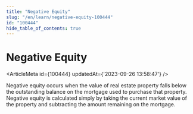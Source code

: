 ```yaml
---
title: "Negative Equity"
slug: "/en/learn/negative-equity-100444"
id: "100444"
hide_table_of_contents: true
---
```



# Negative Equity

<ArticleMeta id={100444} updatedAt={'2023-09-26 13:58:47'} />
<div className='border-solid border-b border-t-0 my-4 border-[var(--ifm-color-gray-300)]' />

Negative equity occurs when the value of real estate property falls below the outstanding balance on the mortgage used to purchase that property. Negative equity is calculated simply by taking the current market value of the property and subtracting the amount remaining on the mortgage.
